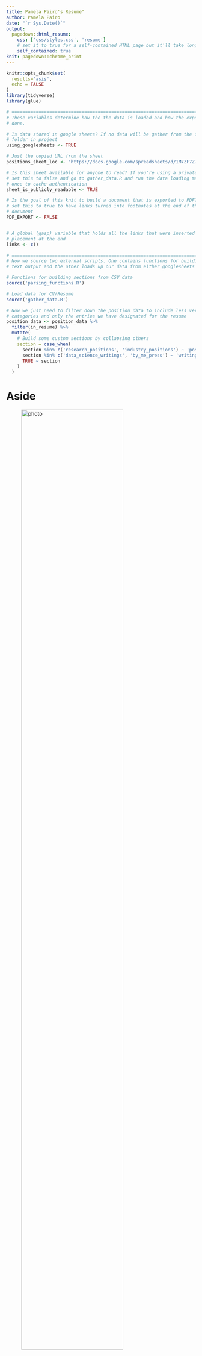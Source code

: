 ```yaml
---
title: Pamela Pairo's Resume"
author: Pamela Pairo
date: "`r Sys.Date()`"
output:
  pagedown::html_resume:
    css: ['css/styles.css', 'resume']
    # set it to true for a self-contained HTML page but it'll take longer to render
    self_contained: true
knit: pagedown::chrome_print 
---
```



```r
knitr::opts_chunk$set(
  results='asis', 
  echo = FALSE
)
library(tidyverse)
library(glue)

# ======================================================================
# These variables determine how the the data is loaded and how the exports are
# done.

# Is data stored in google sheets? If no data will be gather from the csvs/
# folder in project
using_googlesheets <- TRUE

# Just the copied URL from the sheet
positions_sheet_loc <- "https://docs.google.com/spreadsheets/d/1M7ZF7Z-ARmk3-nPJTOPuGpIB-Mm_ZS__E6PlMWADlJA/edit#gid=1406459246"

# Is this sheet available for anyone to read? If you're using a private sheet
# set this to false and go to gather_data.R and run the data loading manually
# once to cache authentication
sheet_is_publicly_readable <- TRUE

# Is the goal of this knit to build a document that is exported to PDF? If so
# set this to true to have links turned into footnotes at the end of the
# document
PDF_EXPORT <- FALSE


# A global (gasp) variable that holds all the links that were inserted for
# placement at the end
links <- c()

# ======================================================================
# Now we source two external scripts. One contains functions for building the
# text output and the other loads up our data from either googlesheets or csvs

# Functions for building sections from CSV data
source('parsing_functions.R') 

# Load data for CV/Resume
source('gather_data.R')

# Now we just need to filter down the position data to include less verbose
# categories and only the entries we have designated for the resume
position_data <- position_data %>% 
  filter(in_resume) %>% 
  mutate(
    # Build some custom sections by collapsing others
    section = case_when(
      section %in% c('research_positions', 'industry_positions') ~ 'positions', 
      section %in% c('data_science_writings', 'by_me_press') ~ 'writings',
      TRUE ~ section
    )
  ) 
```



Aside
================================================================================


![photo](pairo.png){width=80%}

Contact {#contact}
--------------------------------------------------------------------------------

```r
contact_info %>% 
  glue_data("- <i class='fa fa-{icon}'></i> {contact}")
```



Programming Skills {#programming}
--------------------------------------------------------------------------------

<i class="fab fa-python"></i> `Python`

<i class="fab fa-r-project"></i> `R`

<i class="fa fa-google-plus" aria-hidden="true"></i>
 `Google Earth Engine`
 
<i class="fas fa-globe"></i> `QGis`

<i class="fas fa-code-branch"></i> `Git`

<i class="fab fa-github"></i> `GitHub`

<i class="fab fa-markdown"></i> `Markdown`



Disclaimer {#disclaimer}
--------------------------------------------------------------------------------

Made w/ [**pagedown**](https://github.com/rstudio/pagedown). 

Source code: [github.com/PamelaPairo/cv](https://github.com/PamelaPairo/CV).

Last updated on `r Sys.Date()`.


Main
================================================================================

Pamela E. Pairo {#title}
--------------------------------------------------------------------------------

Professional Experience {data-icon=user-alt data-concise=true}
--------------------------------------------------------------------------------

```r
position_data %>% print_section('profesional')
```



Education {data-icon=graduation-cap data-concise=true}
--------------------------------------------------------------------------------

```r
position_data %>% print_section('education')
```

Teaching Experience {data-icon=chalkboard-teacher data-concise=true}
--------------------------------------------------------------------------------

```r
position_data %>% print_section('teaching')
```

Featured Courses {data-icon=book}
--------------------------------------------------------------------------------

```r
position_data %>% print_section('courses')
```

::: aside

**General Skills**

- Data Curation and Visualization

- Statistical Analysis

- Machine Learning

**Languages** 

- **Spanish:** Native 

- **English:** Upper Intermediate

- **Portuguese:**  Upper Intermediate

**Grants and fellowships**

- <i class="far fa-star"></i>[Improvement Scholarship](https://www.argentina.gob.ar/ciencia/conae/convocatoria-becas-de-perfeccionamiento-conae/1er-llamado-gerencia-de-vinculacion-tecnologica)- CONAE

- <i class="far fa-star"></i> Training and Travel Grants- British Ecological Society

- <i class="far fa-star"></i> [rstudio::global(2021)](https://blog.rstudio.com/2020/11/30/diversity-scholarships/). Diversity Scholarship 

- <i class="far fa-star"></i> [Training Grant for Early Career Researchers](https://www.nature.com/early-career-travel-grants/about/recipients?draft=marketing&platform=oscar&target=content)- Nature Research

- <i class="far fa-star"></i> Research Stay- Liverpool- Reino Unido. BEC.AR

- <i class="far fa-star"></i> [Doctoral scholarchip CONICET](https://convocatorias.conicet.gov.ar/becas/)

:::


Scientific Publications {data-icon=newspaper data-concise=true}
--------------------------------------------------------------------------------


```r
position_data %>% print_section('publications')
```


